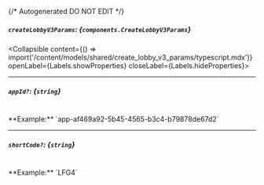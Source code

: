 {/* Autogenerated DO NOT EDIT  */}

##### `createLobbyV3Params`: *{`components.CreateLobbyV3Params`}*
<Collapsible content={() => import('/content/models/shared/create_lobby_v3_params/typescript.mdx')} openLabel={Labels.showProperties} closeLabel={Labels.hideProperties}>
</Collapsible>

---
##### `appId?`: *{`string`}*
<br/>
**Example:** `app-af469a92-5b45-4565-b3c4-b79878de67d2`

---
##### `shortCode?`: *{`string`}*
<br/>
**Example:** `LFG4`



